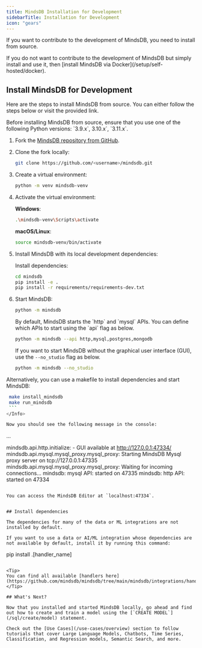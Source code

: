 ```yaml
---
title: MindsDB Installation for Development
sidebarTitle: Installation for Development
icon: "gears"
---
```


If you want to contribute to the development of MindsDB, you need to install from source.

<Info>
If you do not want to contribute to the development of MindsDB but simply install and use it, then [install MindsDB via Docker](/setup/self-hosted/docker).
</Info>

## Install MindsDB for Development

Here are the steps to install MindsDB from source. You can either
follow the steps below or visit the provided link.

<Info>
Before installing MindsDB from source, ensure that you use one of the following Python versions: `3.9.x`, 3.10.x`, `3.11.x`.
</Info>

1. Fork the [MindsDB repository from GitHub](https://github.com/mindsdb/mindsdb).

2. Clone the fork locally:

   ```bash
   git clone https://github.com/<username>/mindsdb.git
   ```

3. Create a virtual environment:

   ```bash
   python -m venv mindsdb-venv
   ```

4. Activate the virtual environment:

   **Windows**:

     ```bash
     .\mindsdb-venv\Scripts\activate
     ```

   **macOS/Linux**:

     ```bash
     source mindsdb-venv/bin/activate
     ```

5. Install MindsDB with its local development dependencies:

   Install dependencies:

   ```bash
   cd mindsdb
   pip install -e .
   pip install -r requirements/requirements-dev.txt
   ```
   
6. Start MindsDB:
   
   ```bash
   python -m mindsdb
   ```

   <Tip>
   By default, MindsDB starts the `http` and `mysql` APIs. You can define which APIs to start using the `api` flag as below.

   ```bash
   python -m mindsdb --api http,mysql,postgres,mongodb
   ```

   If you want to start MindsDB without the graphical user interface (GUI), use the `--no_studio` flag as below.

   ```bash
   python -m mindsdb --no_studio
   ```
   </Tip>

<Info>
Alternatively, you can use a makefile to install dependencies and start MindsDB:
  
   ```bash
    make install_mindsdb
    make run_mindsdb
    ```
</Info>

Now you should see the following message in the console:

```
...

mindsdb.api.http.initialize:  - GUI available at http://127.0.0.1:47334/
mindsdb.api.mysql.mysql_proxy.mysql_proxy: Starting MindsDB Mysql proxy server on tcp://127.0.0.1:47335
mindsdb.api.mysql.mysql_proxy.mysql_proxy: Waiting for incoming connections...
mindsdb: mysql API: started on 47335
mindsdb: http API: started on 47334
```

You can access the MindsDB Editor at `localhost:47334`.


## Install dependencies

The dependencies for many of the data or ML integrations are not installed by default.

If you want to use a data or AI/ML integration whose dependencies are not available by default, install it by running this command:

```
pip install .[handler_name]
```

<Tip>
You can find all available [handlers here](https://github.com/mindsdb/mindsdb/tree/main/mindsdb/integrations/handlers).
</Tip>

## What's Next?

Now that you installed and started MindsDB locally, go ahead and find out how to create and train a model using the [`CREATE MODEL`](/sql/create/model) statement.

Check out the [Use Cases](/use-cases/overview) section to follow tutorials that cover Large Language Models, Chatbots, Time Series, Classification, and Regression models, Semantic Search, and more.
